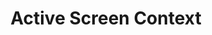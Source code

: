 ---
title: Active Screen Context
description: Transform existing APIs to support a human language interface for both requests and responses.
---